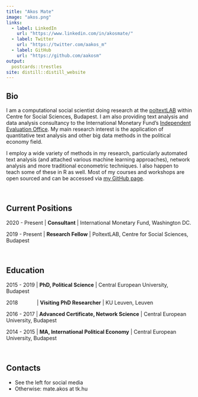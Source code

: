 ```yaml
---
title: "Akos Mate"
image: "akos.png"
links:
  - label: LinkedIn
    url: "https://www.linkedin.com/in/akosmate/"
  - label: Twitter
    url: "https://twitter.com/aakos_m"
  - label: GitHub
    url: "https://github.com/aakosm"
output:
  postcards::trestles
site: distill::distill_website
---
```

 
## Bio

I am a computational social scientist doing research at the [poltextLAB](http://poltextlab.com/) within Centre for Social Sciences, Budapest. I am also providing text analysis and data analysis consultancy to the International Monetary Fund's [Independent Evaluation Office](https://ieo.imf.org/). My main research interest is the application of quantitative text analysis and other big data methods in the political economy field. 

I employ a wide variety of methods in my research, particularly automated text analysis (and attached various machine learning approaches), network analysis and more traditional econometric techniques. I also happen to teach some of these in R as well. Most of my courses and workshops are open sourced and can be accessed via [my GitHub page](https://github.com/aakosm).

<br>


## Current Positions

2020 - Present | **Consultant** | International Monetary Fund, Washington DC.

2019 - Present | **Research Fellow** | PoltextLAB, Centre for Social Sciences, Budapest


<br>

## Education

2015 - 2019 | **PhD, Political Science** | Central European University, Budapest

2018&nbsp;&nbsp;&nbsp;&nbsp;&nbsp;&nbsp;&nbsp;&nbsp;&nbsp;&nbsp;&nbsp;&nbsp;&nbsp;| **Visiting PhD Researcher** | KU Leuven, Leuven

2016 - 2017 | **Advanced Certificate, Network Science** | Central European University, Budapest 

2014 - 2015 | **MA, International Political Economy** | Central European University, Budapest

<br>


## Contacts

- See the left for social media
- Otherwise: mate.akos at tk.hu



